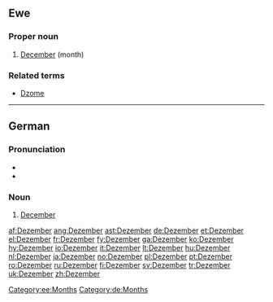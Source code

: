 ==Ewe==

===Proper noun===
{{infl|ee|proper noun}}

# [[December]] (month)

===Related terms===
* [[Dzome]]

[[Category:ee:Months]]

----

==German==

===Pronunciation===
* {{hyphenation|De-zem-ber}}
* {{audio|De-Dezember.ogg|audio}}
{{rfp|IPA and SAMPA pronunciations please}}

===Noun===
{{infl|de|noun}}

# [[December]]

[[Category:de:Months]]

[[af:Dezember]]
[[ang:Dezember]]
[[ast:Dezember]]
[[de:Dezember]]
[[et:Dezember]]
[[el:Dezember]]
[[fr:Dezember]]
[[fy:Dezember]]
[[ga:Dezember]]
[[ko:Dezember]]
[[hy:Dezember]]
[[io:Dezember]]
[[it:Dezember]]
[[lt:Dezember]]
[[hu:Dezember]]
[[nl:Dezember]]
[[ja:Dezember]]
[[no:Dezember]]
[[pl:Dezember]]
[[pt:Dezember]]
[[ro:Dezember]]
[[ru:Dezember]]
[[fi:Dezember]]
[[sv:Dezember]]
[[tr:Dezember]]
[[uk:Dezember]]
[[zh:Dezember]]